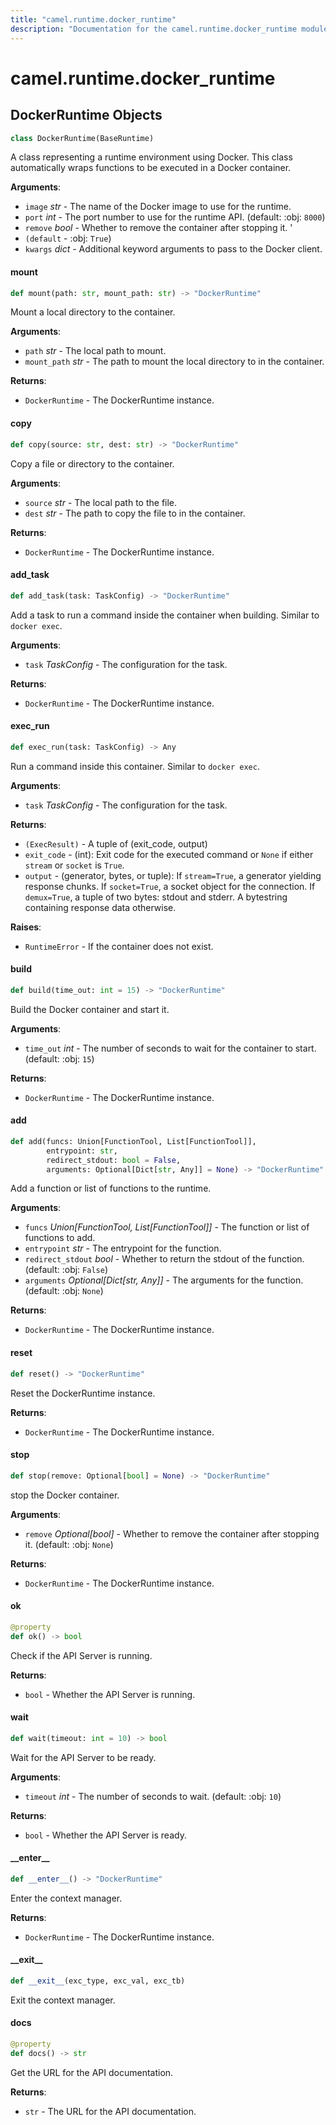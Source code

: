 ```yaml
---
title: "camel.runtime.docker_runtime"
description: "Documentation for the camel.runtime.docker_runtime module"
---
```


<a id="camel.runtime.docker_runtime"></a>

# camel.runtime.docker\_runtime

<a id="camel.runtime.docker_runtime.DockerRuntime"></a>

## DockerRuntime Objects

```python
class DockerRuntime(BaseRuntime)
```

A class representing a runtime environment using Docker.
This class automatically wraps functions to be executed
in a Docker container.

**Arguments**:

- `image` _str_ - The name of the Docker image to use for the runtime.
- `port` _int_ - The port number to use for the runtime API. (default: :obj:
  `8000`)
- `remove` _bool_ - Whether to remove the container after stopping it. '
- `(default` - :obj: `True`)
- `kwargs` _dict_ - Additional keyword arguments to pass to the
  Docker client.

<a id="camel.runtime.docker_runtime.DockerRuntime.mount"></a>

#### mount

```python
def mount(path: str, mount_path: str) -> "DockerRuntime"
```

Mount a local directory to the container.

**Arguments**:

- `path` _str_ - The local path to mount.
- `mount_path` _str_ - The path to mount the local directory to in the
  container.
  

**Returns**:

- `DockerRuntime` - The DockerRuntime instance.

<a id="camel.runtime.docker_runtime.DockerRuntime.copy"></a>

#### copy

```python
def copy(source: str, dest: str) -> "DockerRuntime"
```

Copy a file or directory to the container.

**Arguments**:

- `source` _str_ - The local path to the file.
- `dest` _str_ - The path to copy the file to in the container.
  

**Returns**:

- `DockerRuntime` - The DockerRuntime instance.

<a id="camel.runtime.docker_runtime.DockerRuntime.add_task"></a>

#### add\_task

```python
def add_task(task: TaskConfig) -> "DockerRuntime"
```

Add a task to run a command inside the container when building.
Similar to `docker exec`.

**Arguments**:

- `task` _TaskConfig_ - The configuration for the task.
  

**Returns**:

- `DockerRuntime` - The DockerRuntime instance.

<a id="camel.runtime.docker_runtime.DockerRuntime.exec_run"></a>

#### exec\_run

```python
def exec_run(task: TaskConfig) -> Any
```

Run a command inside this container. Similar to `docker exec`.

**Arguments**:

- `task` _TaskConfig_ - The configuration for the task.
  

**Returns**:

- `(ExecResult)` - A tuple of (exit_code, output)
- `exit_code` - (int):
  Exit code for the executed command or `None` if
  either `stream` or `socket` is `True`.
- `output` - (generator, bytes, or tuple):
  If `stream=True`, a generator yielding response chunks.
  If `socket=True`, a socket object for the connection.
  If `demux=True`, a tuple of two bytes: stdout and stderr.
  A bytestring containing response data otherwise.
  

**Raises**:

- `RuntimeError` - If the container does not exist.

<a id="camel.runtime.docker_runtime.DockerRuntime.build"></a>

#### build

```python
def build(time_out: int = 15) -> "DockerRuntime"
```

Build the Docker container and start it.

**Arguments**:

- `time_out` _int_ - The number of seconds to wait for the container to
  start. (default: :obj: `15`)
  

**Returns**:

- `DockerRuntime` - The DockerRuntime instance.

<a id="camel.runtime.docker_runtime.DockerRuntime.add"></a>

#### add

```python
def add(funcs: Union[FunctionTool, List[FunctionTool]],
        entrypoint: str,
        redirect_stdout: bool = False,
        arguments: Optional[Dict[str, Any]] = None) -> "DockerRuntime"
```

Add a function or list of functions to the runtime.

**Arguments**:

- `funcs` _Union[FunctionTool, List[FunctionTool]]_ - The function or
  list of functions to add.
- `entrypoint` _str_ - The entrypoint for the function.
- `redirect_stdout` _bool_ - Whether to return the stdout of
  the function. (default: :obj: `False`)
- `arguments` _Optional[Dict[str, Any]]_ - The arguments for the
  function. (default: :obj: `None`)
  

**Returns**:

- `DockerRuntime` - The DockerRuntime instance.

<a id="camel.runtime.docker_runtime.DockerRuntime.reset"></a>

#### reset

```python
def reset() -> "DockerRuntime"
```

Reset the DockerRuntime instance.

**Returns**:

- `DockerRuntime` - The DockerRuntime instance.

<a id="camel.runtime.docker_runtime.DockerRuntime.stop"></a>

#### stop

```python
def stop(remove: Optional[bool] = None) -> "DockerRuntime"
```

stop the Docker container.

**Arguments**:

- `remove` _Optional[bool]_ - Whether to remove the container
  after stopping it. (default: :obj: `None`)
  

**Returns**:

- `DockerRuntime` - The DockerRuntime instance.

<a id="camel.runtime.docker_runtime.DockerRuntime.ok"></a>

#### ok

```python
@property
def ok() -> bool
```

Check if the API Server is running.

**Returns**:

- `bool` - Whether the API Server is running.

<a id="camel.runtime.docker_runtime.DockerRuntime.wait"></a>

#### wait

```python
def wait(timeout: int = 10) -> bool
```

Wait for the API Server to be ready.

**Arguments**:

- `timeout` _int_ - The number of seconds to wait. (default: :obj: `10`)
  

**Returns**:

- `bool` - Whether the API Server is ready.

<a id="camel.runtime.docker_runtime.DockerRuntime.__enter__"></a>

#### \_\_enter\_\_

```python
def __enter__() -> "DockerRuntime"
```

Enter the context manager.

**Returns**:

- `DockerRuntime` - The DockerRuntime instance.

<a id="camel.runtime.docker_runtime.DockerRuntime.__exit__"></a>

#### \_\_exit\_\_

```python
def __exit__(exc_type, exc_val, exc_tb)
```

Exit the context manager.

<a id="camel.runtime.docker_runtime.DockerRuntime.docs"></a>

#### docs

```python
@property
def docs() -> str
```

Get the URL for the API documentation.

**Returns**:

- `str` - The URL for the API documentation.


